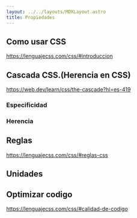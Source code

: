 ```yaml
---
layout: ../../layouts/MDXLayout.astro
title: Propiedades  
---
```



## Como usar CSS
https://lenguajecss.com/css/#introduccion
## Cascada CSS.(Herencia en CSS)
https://web.dev/learn/css/the-cascade?hl=es-419

### Especificidad
### Herencia

## Reglas
https://lenguajecss.com/css/#reglas-css

## Unidades

## Optimizar codigo
https://lenguajecss.com/css/#calidad-de-codigo
 
